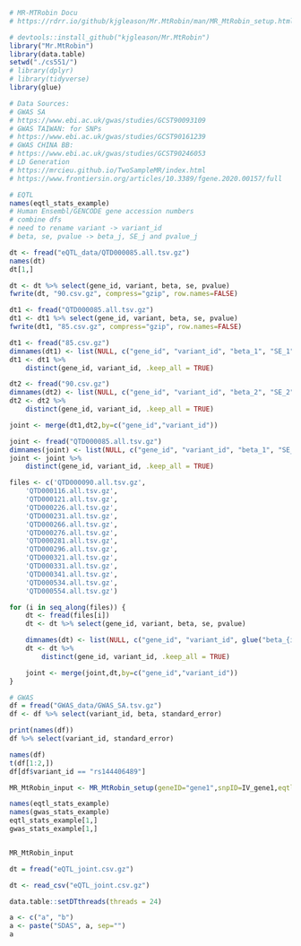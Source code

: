 ```r
# MR-MTRobin Docu
# https://rdrr.io/github/kjgleason/Mr.MtRobin/man/MR_MtRobin_setup.html
```


```r
# devtools::install_github("kjgleason/Mr.MtRobin")
library("Mr.MtRobin")
library(data.table)
setwd("./cs551/")
# library(dplyr)
# library(tidyverse)
library(glue)
```

```r
# Data Sources:
# GWAS SA
# https://www.ebi.ac.uk/gwas/studies/GCST90093109
# GWAS TAIWAN: for SNPs
# https://www.ebi.ac.uk/gwas/studies/GCST90161239
# GWAS CHINA BB:
# https://www.ebi.ac.uk/gwas/studies/GCST90246053
# LD Generation
# https://mrcieu.github.io/TwoSampleMR/index.html
# https://www.frontiersin.org/articles/10.3389/fgene.2020.00157/full
```

```r
# EQTL
names(eqtl_stats_example)
# Human Ensembl/GENCODE gene accession numbers
# combine dfs
# need to rename variant -> variant_id
# beta, se, pvalue -> beta_j, SE_j and pvalue_j

```

```r
dt <- fread("eQTL_data/QTD000085.all.tsv.gz")
names(dt)
dt[1,]

dt <- dt %>% select(gene_id, variant, beta, se, pvalue)
fwrite(dt, "90.csv.gz", compress="gzip", row.names=FALSE)
```

```r
dt1 <- fread("QTD000085.all.tsv.gz")
dt1 <- dt1 %>% select(gene_id, variant, beta, se, pvalue)
fwrite(dt1, "85.csv.gz", compress="gzip", row.names=FALSE)
```

```r
dt1 <- fread("85.csv.gz")
dimnames(dt1) <- list(NULL, c("gene_id", "variant_id", "beta_1", "SE_1", "pvalue_1"))
dt1 <- dt1 %>%
    distinct(gene_id, variant_id, .keep_all = TRUE)

dt2 <- fread("90.csv.gz")
dimnames(dt2) <- list(NULL, c("gene_id", "variant_id", "beta_2", "SE_2", "pvalue_2"))
dt2 <- dt2 %>%
    distinct(gene_id, variant_id, .keep_all = TRUE)

joint <- merge(dt1,dt2,by=c("gene_id","variant_id"))
```

```r
joint <- fread("QTD000085.all.tsv.gz")
dimnames(joint) <- list(NULL, c("gene_id", "variant_id", "beta_1", "SE_1", "pvalue_1"))
joint <- joint %>%
    distinct(gene_id, variant_id, .keep_all = TRUE)

files <- c('QTD000090.all.tsv.gz',
    'QTD000116.all.tsv.gz',
    'QTD000121.all.tsv.gz',
    'QTD000226.all.tsv.gz',
    'QTD000231.all.tsv.gz',
    'QTD000266.all.tsv.gz',
    'QTD000276.all.tsv.gz',
    'QTD000281.all.tsv.gz',
    'QTD000296.all.tsv.gz',
    'QTD000321.all.tsv.gz',
    'QTD000331.all.tsv.gz',
    'QTD000341.all.tsv.gz',
    'QTD000534.all.tsv.gz',
    'QTD000554.all.tsv.gz')

for (i in seq_along(files)) {
    dt <- fread(files[i])
    dt <- dt %>% select(gene_id, variant, beta, se, pvalue)

    dimnames(dt) <- list(NULL, c("gene_id", "variant_id", glue("beta_{i}"), glue("SE_{i}"), glue("pvalue_{i}")))
    dt <- dt %>%
        distinct(gene_id, variant_id, .keep_all = TRUE)

    joint <- merge(joint,dt,by=c("gene_id","variant_id"))
}
```


```r
# GWAS
df = fread("GWAS_data/GWAS_SA.tsv.gz")
df <- df %>% select(variant_id, beta, standard_error)

print(names(df))
df %>% select(variant_id, standard_error)
```

```r
names(df)
t(df[1:2,])
df[df$variant_id == "rs144406489"]
```


```r
MR_MtRobin_input <- MR_MtRobin_setup(geneID="gene1",snpID=IV_gene1,eqtl_data=eqtl_stats_example,gwas_data=gwas_stats_example,LD=LD_example,nTiss=10)

names(eqtl_stats_example)
names(gwas_stats_example)
eqtl_stats_example[1,]
gwas_stats_example[1,]


MR_MtRobin_input
```


```r
dt = fread("eQTL_joint.csv.gz")

dt <- read_csv("eQTL_joint.csv.gz")

data.table::setDTthreads(threads = 24)

```

```r
a <- c("a", "b")
a <- paste("SDAS", a, sep="")
a
```